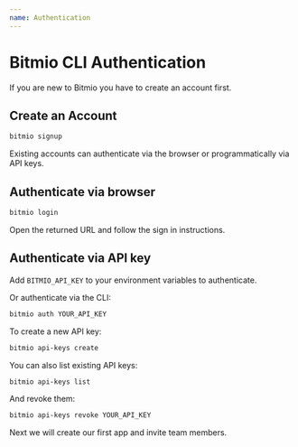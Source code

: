 ```yaml
---
name: Authentication
---
```



# Bitmio CLI Authentication

If you are new to Bitmio you have to create an account first.

## Create an Account

``` bash
bitmio signup
```

Existing accounts can authenticate via the browser or programmatically via API keys.

## Authenticate via browser

``` bash
bitmio login
```

Open the returned URL and follow the sign in instructions.

## Authenticate via API key

Add `BITMIO_API_KEY` to your environment variables to authenticate.

Or authenticate via the CLI:

``` bash
bitmio auth YOUR_API_KEY
```

To create a new API key:

``` bash
bitmio api-keys create
```

You can also list existing API keys:

``` bash
bitmio api-keys list
```

And revoke them:

``` bash
bitmio api-keys revoke YOUR_API_KEY
```

Next we will create our first app and invite team members.
